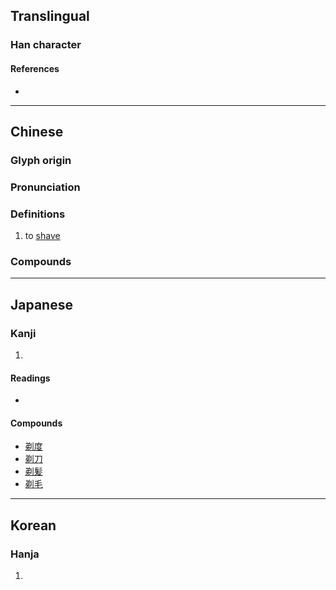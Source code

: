 {{character info}}
==Translingual==

===Han character===
{{Han char|rn=18|rad=刀|as=07|sn=9|four=82200|canj=CHLN|ids=⿰弟刂}}

====References====
* {{Han ref|kx=0139.260|dkj=01989|dj=0317.040|hdz=10342.150|uh=5243|ud=21059|bh=AB63|bd=43875}}

----

==Chinese==
{{zh-forms}}

===Glyph origin===
{{Han etym}}

===Pronunciation===
{{zh-pron
|m=tì
|ma=y
|dg=ти3
|c=tai3
|h=pfs=thi
|md=tié 
|mn=ml:thè/thì/qz,xm,zz:thih
|mn-t=ti3
|mn_note=thè - literary; thì/thih - vernacular
|w=2thi
|mc=y
|oc=y
|cat=v
}}

===Definitions===
{{zh-hanzi}}

# to [[shave]]
#: {{zh-x|剃鬚|to shave off facial hair|C}}

===Compounds===
{{zh-der|剃光頭|剃刀|剃頭|剃頭挑子一頭熱|剃度|剃鬚刀|剃工|剃髮鋪|剃刀邊緣|剃髮|剃頭店|剃胎頭|剃頭匠|剃頭刀|剃頭挑子|剃頭擔子|披剃|鬼剃頭}}

----

==Japanese==

===Kanji===
{{ja-kanji|grade=uc|rs=刀07}}

# {{rfdef|ja|sort=刀07}}

====Readings====
* {{ja-readings|on=てい|kun=そ-る}}

====Compounds====
* [[剃度]]
* [[剃刀]]
* [[剃髪]]
* [[剃毛]]

----

==Korean==

===Hanja===
{{ko-hanja|hangeul=체}}

# {{rfdef|ko|sort=刀07}}
